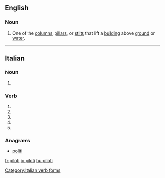 ==English==

===Noun===
{{en-noun}}
{{wikipedia}}

# {{context|architecture|lang=en}} One of the [[column]]s, [[pillar]]s, or [[stilt]]s that lift a [[building]] above [[ground]] or [[water]].

----

==Italian==

===Noun===
{{head|it|plural}} {{m}}

# {{plural of|pilota|lang=it|nocat=1}}

===Verb===
{{head|it}}

# {{conjugation of|pilotare||2|s|pres|ind|lang=it}}
# {{conjugation of|pilotare||1|s|pres|sub|lang=it}}
# {{conjugation of|pilotare||2|s|pres|sub|lang=it}}
# {{conjugation of|pilotare||3|s|pres|sub|lang=it}}
# {{conjugation of|pilotare||3|s|imp|lang=it}}

===Anagrams===
* [[politi#Italian|politi]]
[[Category:Italian verb forms]]

[[fr:piloti]]
[[io:piloti]]
[[hu:piloti]]